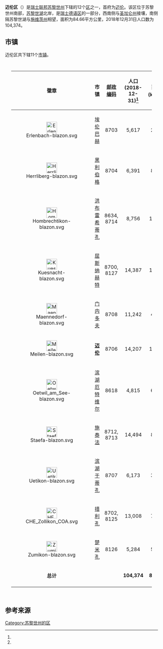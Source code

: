 {{Infobox settlement
| name = 迈伦区
| native_name = {{lang|de|Bezirk Meilen}}
| settlement_type = [[区_(瑞士)|瑞士的区]]
| image_map = Karte Bezirk Meilen 2007.png
| map_caption = 迈伦区地图
| pushpin_map = Switzerland
| pushpin_relief = Switzerland relief location map.jpg
| pushpin_label_position = top
| pushpin_map_caption = 迈伦区在瑞士的位置
| subdivision_type = 国家
| subdivision_name = {{CHE}}
| subdivision_type1 = [[瑞士行政区划|联邦州]]
| subdivision_name1 = {{flagicon|Zürich|size=16px}} [[苏黎世州|苏黎世州]]
| subdivision_type2 = 首府
| subdivision_name2 = [[File:Meilen-blazon.svg|16px]] [[迈伦|迈伦]]
| area_footnotes = <ref name=面积>{{cite web|url=https://www.bfs.admin.ch/bfs/de/home/statistiken/raum-umwelt/bodennutzung-bedeckung/gesamtspektrum-regionalen-stufen/gemeinden.html|title=Arealstatistik Standard - Gemeinden nach 4 Hauptbereichen|trans_title=瑞士联邦按四种用地类型划分的市镇面积统计表|date=2018-11-26|publisher=[[瑞士联邦统计署|瑞士联邦统计署]]|language=de}}</ref>
| area_total_km2 = 84.66
| population_as_of = 2018年12月31日
| population_footnotes = <ref name=人口>{{cite web|url=https://www.bfs.admin.ch/bfs/de/home/statistiken/bevoelkerung.assetdetail.7966022.html|title=Ständige Wohnbevölkerung nach Staatsangehörigkeitskategorie, Geschlecht und Gemeinde, Provisorische Jahresergebnisse, 2018|trans_title=瑞士联邦2018年按国籍、性别和市镇划分的常住人口统计表|date=2019-04-09|publisher=[[瑞士联邦统计署|瑞士联邦统计署]]|language=de}}</ref>
| population_total = 104374
| population_density_km2 = auto
| timezone = [[欧洲中部时间|CET]]
| utc_offset = +1
| timezone_DST = [[欧洲中部夏令时间|CEST]]
| utc_offset_DST = +2
| coordinates = {{coord|47|16|N|8|40|E|region:|display=inline,title}}
| blank_name = [[瑞士市镇官方编号|官方编号]]
| blank_info = 0107
| blank1_name = 下辖市镇
| blank1_info = 11个
}}

'''迈伦区'''（{{lang-de|Bezirk Meilen}}）是[[瑞士联邦|瑞士联邦]][[苏黎世州|苏黎世州]]下辖的12个[[区_(瑞士)|区]]之一，首府为[[迈伦|迈伦]]。该区位于苏黎世州南部，[[苏黎世湖|苏黎世湖]]北岸，是[[瑞士德语区|瑞士德语区]]的一部分，西南侧与[[圣加仑州|圣加仑州]]接壤，南侧隔苏黎世湖与[[施维茨州|施维茨州]]相望，面积为84.66平方公里，2018年12月31日人口数为104,374。

== 市镇 ==
迈伦区共下辖11个[[市镇_(瑞士)|市镇]]。

<div style="padding:1em 20px 1em 20px; color:#000000;text-align:left;">
{|cellpadding="3" cellspacing="0" border="1" style="border: gray solid 1px; border-collapse: collapse;"
!colspan="1" align=center bgcolor="#EFEFEF" width="50" | '''徽章'''
!colspan="1" align=center bgcolor="#EFEFEF" width="120" | '''市镇'''
!colspan="1" align=center bgcolor="#EFEFEF" width="100" | '''[[瑞士邮政编码系统|邮政编码]]'''
!colspan="1" align=center bgcolor="#EFEFEF" width="110" | '''人口'''<br>(2018-12-31)<ref name=人口/>
!colspan="1" align=center bgcolor="#EFEFEF" width="90" | '''面积(km²)'''<ref name=面积/>
|-
| align="center" | [[File:Erlenbach-blazon.svg|35px]]
| align="center" | [[埃伦巴赫|埃伦巴赫]]
| align="center" | 8703
| align="center" | 5,617
| align="center" | 2.97
|-
| align="center" | [[File:Herrliberg-blazon.svg|35px]]
| align="center" | [[黑利伯格|黑利伯格]]
| align="center" | 8704
| align="center" | 6,391
| align="center" | 8.97
|-
| align="center" | [[File:Hombrechtikon-blazon.svg|35px]]
| align="center" | [[洪布雷希蒂孔|洪布雷希蒂孔]]
| align="center" | 8634, 8714
| align="center" | 8,756
| align="center" | 12.19
|-
| align="center" | [[File:Kuesnacht-blazon.svg|35px]]
| align="center" | [[屈斯纳赫特_(苏黎世州)|屈斯纳赫特]]
| align="center" | 8700, 8127
| align="center" | 14,387
| align="center" | 12.35
|-
| align="center" | [[File:Maennedorf-blazon.svg|35px]]
| align="center" | [[门内多夫|门内多夫]]
| align="center" | 8708
| align="center" | 11,242
| align="center" | 4.78
|-
| align="center" | [[File:Meilen-blazon.svg|35px]]
| align="center" | '''[[迈伦|迈伦]]'''
| align="center" | 8706
| align="center" | 14,207
| align="center" | 11.93
|-
| align="center" | [[File:Oetwil_am_See-blazon.svg|35px]]
| align="center" | [[滨湖厄特维尔|滨湖厄特维尔]]
| align="center" | 8618
| align="center" | 4,815
| align="center" | 6.11
|-
| align="center" | [[File:Staefa-blazon.svg|35px]]
| align="center" | [[施泰法|施泰法]]
| align="center" | 8712, 8713
| align="center" | 14,494
| align="center" | 8.59
|-
| align="center" | [[File:Uetikon-blazon.svg|35px]]
| align="center" | [[滨湖于蒂孔|滨湖于蒂孔]]
| align="center" | 8707
| align="center" | 6,173
| align="center" | 3.49
|-
| align="center" | [[File:CHE_Zollikon_COA.svg|35px]]
| align="center" | [[措利孔|措利孔]]
| align="center" | 8702, 8125
| align="center" | 13,008
| align="center" | 7.84
|-
| align="center" | [[File:Zumikon-blazon.svg|35px]]
| align="center" | [[楚米孔|楚米孔]]
| align="center" | 8126
| align="center" | 5,284
| align="center" | 5.44
|- style="background-color:#EFEFEF;"
| align="center" | '''总计'''
| align="center" | 
| align="center" | 
| align="center" | '''104,374''' 
| align="center" | '''84.66'''
|-
|}
</div>

== 参考来源 ==
{{reflist}}

{{苏黎世州区划}}

{{DEFAULTSORT:Meilen District}}
[[Category:苏黎世州的区|Category:苏黎世州的区]]